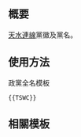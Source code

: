 {{NoteTA/MediaWiki}}{{Documentation subpage}}<!-- 在本行下編輯模板說明 -->

== 概要 ==
[[天水連線]]黨徽及黨名。

== 使用方法 ==
;政黨全名模板
 <pre>{{TSWC}}</pre>
<!--
;政黨簡稱模板
 <pre>{{TSWC/short}}</pre>
-->

== 相關模板 ==
{{香港政黨模板}}